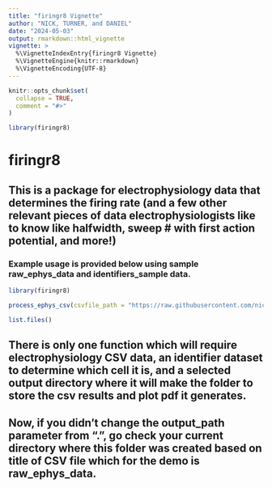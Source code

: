 ```yaml
---
title: "firingr8 Vignette"
author: "NICK, TURNER, and DANIEL"
date: "2024-05-03"
output: rmarkdown::html_vignette
vignette: >
  %\VignetteIndexEntry{firingr8 Vignette}
  %\VignetteEngine{knitr::rmarkdown}
  %\VignetteEncoding{UTF-8}
---
```


```r
knitr::opts_chunk$set(
  collapse = TRUE,
  comment = "#>"
)
```

```r
library(firingr8)
```
# firingr8

## This is a package for electrophysiology data that determines the firing rate (and a few other relevant pieces of data electrophysiologists like to know like halfwidth, sweep # with first action potential, and more!)

### Example usage is provided below using sample raw_ephys_data and identifiers_sample data.
```r
library(firingr8)

process_ephys_csv(csvfile_path = "https://raw.githubusercontent.com/nickmrussell/Final_Project/main/data/identifiers_sample.csv", experiment_identifier_path = "https://raw.githubusercontent.com/nickmrussell/Final_Project/main/data/identifiers_sample.csv", output_path = ".")

list.files()
```

## There is only one function which will require electrophysiology CSV data, an identifier dataset to determine which cell it is, and a selected output directory where it will make the folder to store the csv results and plot pdf it generates.

## Now, if you didn't change the output_path parameter from ".", go check your current directory where this folder was created based on title of CSV file which for the demo is raw_ephys_data.
